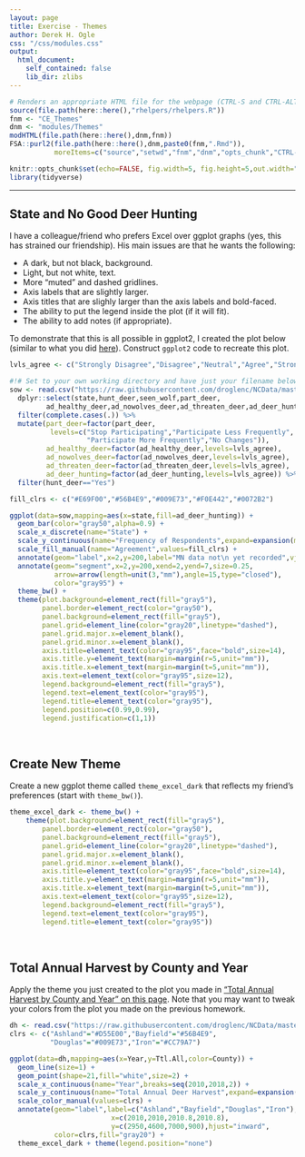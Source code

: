 ```yaml
---
layout: page
title: Exercise - Themes
author: Derek H. Ogle
css: "/css/modules.css"
output:
  html_document:
    self_contained: false
    lib_dir: zlibs
---
```


```r
# Renders an appropriate HTML file for the webpage (CTRL-S and CTRL-ALT-C)
source(file.path(here::here(),"rhelpers/rhelpers.R"))
fnm <- "CE_Themes"
dnm <- "modules/Themes"
modHTML(file.path(here::here(),dnm,fnm))
FSA::purl2(file.path(here::here(),dnm,paste0(fnm,".Rmd")),
           moreItems=c("source","setwd","fnm","dnm","opts_chunk","CTRL-S"))
```
```r
knitr::opts_chunk$set(echo=FALSE, fig.width=5, fig.height=5,out.width="60%")
library(tidyverse)
```

----

## State and No Good Deer Hunting
I have a colleague/friend who prefers Excel over ggplot graphs (yes, this has strained our friendship). His main issues are that he wants the following:

* A dark, but not black, background.
* Light, but not white, text.
* More "muted" and dashed gridlines.
* Axis labels that are slightly larger.
* Axis titles that are slighly larger than the axis labels and bold-faced.
* The ability to put the legend inside the plot (if it will fit).
* The ability to add notes (if appropriate).

To demonstrate that this is all possible in ggplot2, I created the plot below (similar to what you did [here](https://derekogle.com/NCGraphing/modules/Annotations/CE_Annotations.html#state-and-no-good-deer-hunting)). Construct `ggplot2` code to recreate this plot.

```r
lvls_agree <- c("Strongly Disagree","Disagree","Neutral","Agree","Strongly Agree")

#!# Set to your own working directory and have just your filename below.
sow <- read.csv("https://raw.githubusercontent.com/droglenc/NCData/master/StateOfWolf.csv") %>%
  dplyr::select(state,hunt_deer,seen_wolf,part_deer,
         ad_healthy_deer,ad_nowolves_deer,ad_threaten_deer,ad_deer_hunting) %>%
  filter(complete.cases(.)) %>%
  mutate(part_deer=factor(part_deer,
          levels=c("Stop Participating","Participate Less Frequently",
                   "Participate More Frequently","No Changes")),
         ad_healthy_deer=factor(ad_healthy_deer,levels=lvls_agree),
         ad_nowolves_deer=factor(ad_nowolves_deer,levels=lvls_agree),
         ad_threaten_deer=factor(ad_threaten_deer,levels=lvls_agree),
         ad_deer_hunting=factor(ad_deer_hunting,levels=lvls_agree)) %>%
  filter(hunt_deer=="Yes")

fill_clrs <- c("#E69F00","#56B4E9","#009E73","#F0E442","#0072B2")

ggplot(data=sow,mapping=aes(x=state,fill=ad_deer_hunting)) +
  geom_bar(color="gray50",alpha=0.9) +
  scale_x_discrete(name="State") +
  scale_y_continuous(name="Frequency of Respondents",expand=expansion(mult=c(0,0.05))) +
  scale_fill_manual(name="Agreement",values=fill_clrs) +
  annotate(geom="label",x=2,y=200,label="MN data not\n yet recorded",vjust="bottom",fill="gray20",color="gray95") +
  annotate(geom="segment",x=2,y=200,xend=2,yend=7,size=0.25,
           arrow=arrow(length=unit(3,"mm"),angle=15,type="closed"),
           color="gray95") +
  theme_bw() + 
  theme(plot.background=element_rect(fill="gray5"),
        panel.border=element_rect(color="gray50"),
        panel.background=element_rect(fill="gray5"),
        panel.grid=element_line(color="gray20",linetype="dashed"),
        panel.grid.major.x=element_blank(),
        panel.grid.minor.x=element_blank(),
        axis.title=element_text(color="gray95",face="bold",size=14),
        axis.title.y=element_text(margin=margin(r=5,unit="mm")),
        axis.title.x=element_text(margin=margin(t=5,unit="mm")),
        axis.text=element_text(color="gray95",size=12),
        legend.background=element_rect(fill="gray5"),
        legend.text=element_text(color="gray95"),
        legend.title=element_text(color="gray95"),
        legend.position=c(0.99,0.99),
        legend.justification=c(1,1))
```

&nbsp;

## Create New Theme
Create a new ggplot theme called `theme_excel_dark` that reflects my friend's preferences (start with `theme_bw()`).

```r
theme_excel_dark <- theme_bw() +
    theme(plot.background=element_rect(fill="gray5"),
        panel.border=element_rect(color="gray50"),
        panel.background=element_rect(fill="gray5"),
        panel.grid=element_line(color="gray20",linetype="dashed"),
        panel.grid.major.x=element_blank(),
        panel.grid.minor.x=element_blank(),
        axis.title=element_text(color="gray95",face="bold",size=14),
        axis.title.y=element_text(margin=margin(r=5,unit="mm")),
        axis.title.x=element_text(margin=margin(t=5,unit="mm")),
        axis.text=element_text(color="gray95",size=12),
        legend.background=element_rect(fill="gray5"),
        legend.text=element_text(color="gray95"),
        legend.title=element_text(color="gray95"))
```

&nbsp;

## Total Annual Harvest by County and Year
Apply the theme you just created to the plot you made in ["Total Annual Harvest by County and Year" on this page](https://derekogle.com/NCGraphing/modules/Annotations/CE_Annotations.html#total-annual-harvest-by-county-and-year). Note that you may want to tweak your colors from the plot you made on the previous homework.

```r
dh <- read.csv("https://raw.githubusercontent.com/droglenc/NCData/master/DeerHarvest.csv")
clrs <- c("Ashland"="#D55E00","Bayfield"="#56B4E9",
          "Douglas"="#009E73","Iron"="#CC79A7")

ggplot(data=dh,mapping=aes(x=Year,y=Ttl.All,color=County)) +
  geom_line(size=1) +
  geom_point(shape=21,fill="white",size=2) +
  scale_x_continuous(name="Year",breaks=seq(2010,2018,2)) +
  scale_y_continuous(name="Total Annual Deer Harvest",expand=expansion(mult=0),limits=c(0,8000)) +
  scale_color_manual(values=clrs) +
  annotate(geom="label",label=c("Ashland","Bayfield","Douglas","Iron"),
                         x=c(2010,2010,2010.8,2010.8),
                         y=c(2950,4600,7000,900),hjust="inward",
           color=clrs,fill="gray20") +
  theme_excel_dark + theme(legend.position="none")
```
